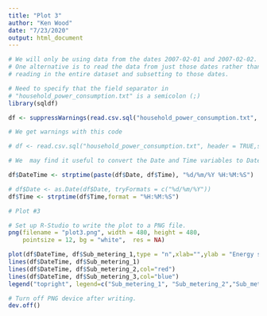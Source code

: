 ```yaml
---
title: "Plot 3"
author: "Ken Wood"
date: "7/23/2020"
output: html_document
---
```


```r
# We will only be using data from the dates 2007-02-01 and 2007-02-02.
# One alternative is to read the data from just those dates rather than
# reading in the entire dataset and subsetting to those dates.

# Need to specify that the field separator in
# "household_power_consumption.txt" is a semicolon (;)
library(sqldf)

df <- suppressWarnings(read.csv.sql("household_power_consumption.txt", header = TRUE,sep = ";", sql = "select * from file where Date in ('1/2/2007','2/2/2007')"))

# We get warnings with this code

# df <- read.csv.sql("household_power_consumption.txt", header = TRUE,sep = ";", sql = "select * from file where Date = '1/2/2007' or Date = '2/2/2007'")
```

```r
# We  may find it useful to convert the Date and Time variables to Date/Time classes in R using the 'as.Date() and 'strptime()' functions.

df$DateTime <- strptime(paste(df$Date, df$Time), "%d/%m/%Y %H:%M:%S")

# df$Date <- as.Date(df$Date, tryFormats = c("%d/%m/%Y"))
df$Time <- strptime(df$Time,format = "%H:%M:%S")
```

```r
# Plot #3

# Set up R-Studio to write the plot to a PNG file.
png(filename = "plot3.png", width = 480, height = 480,
    pointsize = 12, bg = "white",  res = NA)

plot(df$DateTime, df$Sub_metering_1,type = "n",xlab="",ylab = "Energy sub metering")
lines(df$DateTime, df$Sub_metering_1)
lines(df$DateTime, df$Sub_metering_2,col="red")
lines(df$DateTime, df$Sub_metering_3,col="blue")
legend("topright", legend=c("Sub_metering_1", "Sub_metering_2","Sub_metering_3"),col = c("black","red","blue"),lty=1,cex=0.7)

# Turn off PNG device after writing.
dev.off()
```


